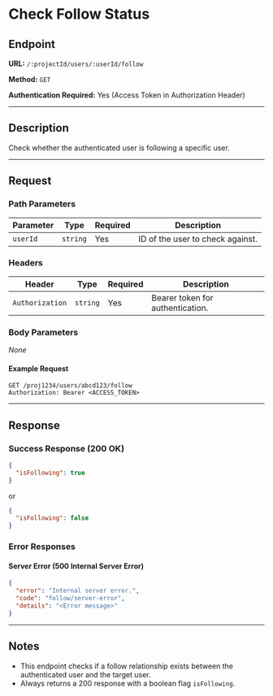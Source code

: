 # Check Follow Status

## Endpoint

**URL:** `/:projectId/users/:userId/follow`

**Method:** `GET`

**Authentication Required:** Yes (Access Token in Authorization Header)

---

## Description

Check whether the authenticated user is following a specific user.

---

## Request

### Path Parameters

| Parameter | Type     | Required | Description                      |
| --------- | -------- | -------- | -------------------------------- |
| `userId`  | `string` | Yes      | ID of the user to check against. |

### Headers

| Header          | Type     | Required | Description                      |
| --------------- | -------- | -------- | -------------------------------- |
| `Authorization` | `string` | Yes      | Bearer token for authentication. |

### Body Parameters

_None_

#### Example Request

```http
GET /proj1234/users/abcd123/follow
Authorization: Bearer <ACCESS_TOKEN>
```

---

## Response

### Success Response (200 OK)

```json
{
  "isFollowing": true
}
```

or

```json
{
  "isFollowing": false
}
```

### Error Responses

#### Server Error (500 Internal Server Error)

```json
{
  "error": "Internal server error.",
  "code": "follow/server-error",
  "details": "<Error message>"
}
```

---

## Notes

- This endpoint checks if a follow relationship exists between the authenticated user and the target user.
- Always returns a 200 response with a boolean flag `isFollowing`.
